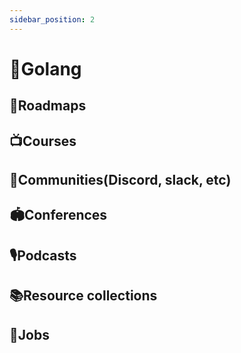 ```yaml
---
sidebar_position: 2
---
```

# 🚄Golang

## 📜Roadmaps

## 📺Courses

## 💬Communities(Discord, slack, etc)
## 🏟Conferences
## 🎙️Podcasts
## 📚Resource collections
## 💼Jobs